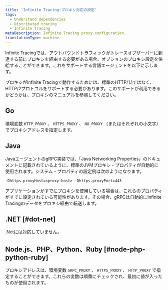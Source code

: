 ```yaml
---
title: 'Infinite Tracing:プロキシ対応の設定'
tags:
  - Understand dependencies
  - Distributed tracing
  - Infinite Tracing
metaDescription: Infinite Tracing proxy configuration.
translationType: machine
---
```


Infinite Tracingでは、アウトバウンドトラフィックがトレースオブザーバーに到達する前にプロキシを経由する必要がある場合、オプションのプロキシ設定を供給することができます。これをサポートする言語エージェントを以下に示します。

<Callout variant="important">
  プロキシがInfinite Tracingで動作するためには、標準のHTTP/1.1ではなく、HTTP/2プロトコルをサポートする必要があります。このサポートが利用できるかどうかは、プロキシのマニュアルを参照してください。
</Callout>

## Go

環境変数 `HTTP_PROXY` 、 `HTTPS_PROXY` 、 `NO_PROXY` （またはそれぞれの小文字）でプロキシアドレスを指定します。

## Java

JavaエージェントのgRPC実装では、「Java Networking Properties」のドキュメントに記載されているように、標準のJVMプロキシ・プロパティが自動的に使用されます。システム・プロパティの設定例は次のようになります。

```
-Dhttps.proxyHost=<proxy-host> -Dhttps.proxyPort=443
```

アプリケーションがすでにプロキシを使用している場合は、これらのプロパティがすでに設定されている可能性があります。その場合、gRPCは自動的にInfinite Tracingのデータをプロキシ経由で転送します。

## .NET [#dot-net]

.Netには対応していません。

## Node.js、PHP、Python、Ruby [#node-php-python-ruby]

プロキシアドレスは、環境変数 `GRPC_PROXY` 、 `HTTPS_PROXY` 、 `HTTP_PROXY` で指定することができます。これらの変数は順番にチェックされ、最初に値が入ったものが使用されます。

